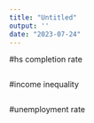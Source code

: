```yaml
---
title: "Untitled"
output: ''
date: "2023-07-24"
---
```


#hs completion rate

```r

```


#income inequality
```r

```


#unemployment rate
```r

```

